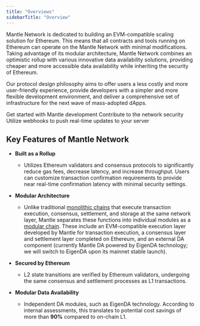 ```yaml
---
title: "Overviews"
sidebarTitle: "Overview"
---
```


Mantle Network is dedicated to building an EVM-compatible scaling solution for Ethereum. This means that all contracts and tools running on Ethereum can operate on the Mantle Network with minimal modifications. Taking advantage of its modular architecture, Mantle Network combines an optimistic rollup with various innovative data availability solutions, providing cheaper and more accessible data availability while inheriting the security of Ethereum.

Our protocol design philosophy aims to offer users a less costly and more user-friendly experience, provide developers with a simpler and more flexible development environment, and deliver a comprehensive set of infrastructure for the next wave of mass-adopted dApps.

<CardGroup cols={3}>
    <Card title="Developers" icon="keyboard" href="/network/for-developers/quick-access">
        Get started with Mantle development
    </Card>
    <Card title="Node Operators" icon="laptop" href="/network/for-node-operators/network-roles">
        Contribute to the network security
    </Card>
    <Card title="Users" icon="face-smile" href="/network/for-users/how-to-guides/connecting-wallet-to-mantle-network">
        Utilize webhooks to push real-time updates to your server
    </Card>
</CardGroup>

## Key Features of Mantle Network

* **Built as a Rollup**

  * Utilizes Ethereum validators and consensus protocols to significantly reduce gas fees, decrease latency, and increase throughput. Users can customize transaction confirmation requirements to provide near real-time confirmation latency with minimal security settings.

* **Modular Architecture**

  * Unlike traditional [monolithic chains](/network/more/glossary#monolithic-chains) that execute transaction execution, consensus, settlement, and storage at the same network layer, Mantle separates these functions into individual modules as a [modular chain](/network/more/glossary#modular-chains). These include an EVM-compatible execution layer developed by Mantle for transaction execution, a consensus layer and settlement layer completed on Ethereum, and an external DA component (currently Mantle DA powered by EigenDA technology; we will switch to EigenDA upon its mainnet stable launch).

* **Secured by Ethereum**

  * L2 state transitions are verified by Ethereum validators, undergoing the same consensus and settlement processes as L1 transactions.

* **Modular Data Availability**

  * Independent DA modules, such as EigenDA technology. According to internal assessments, this translates to potential cost savings of more than **90%** compared to on-chain L1.


